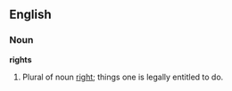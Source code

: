 ==English==

===Noun===
'''rights'''
#Plural of noun [[right]]; things one is legally entitled to do.